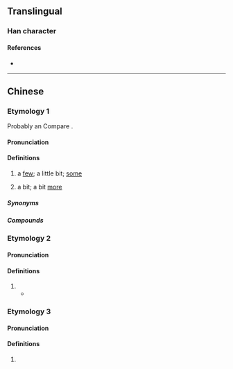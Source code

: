 {{character info}}
==Translingual==

===Han character===
{{Han char|rn=30|rad=口|as=08|sn=11|four=|canj=RHAI|ids=⿰口的}}

====References====
* {{Han ref|kx=0196.261|hdz=10642.091|uh=5572|ud=21874}}

----

==Chinese==

===Etymology 1===
{{zh-forms|alt=D-nonstandard,d-nonstandard,o的-nonstandard,的,尐}}
{{zh-wp|yue}}
Probably an {{zh-alt-form|*滴|2=a very small quantity|nocap=1}} Compare {{cog|za|di}}.

====Pronunciation====
{{zh-pron
|m=dī
|c=di1,dit1
|cat=cls
}}

====Definitions====
{{zh-hanzi}}

# {{lb|zh|Cantonese}} a [[few]]; a little bit; [[some]]
#: {{zh-x|好 靚 生果。買 啲 啦，小姐。|Very nice fruits. Buy '''a few''', miss.|C-GZ}}
#: {{zh-x|啲 西瓜 好 甜。|The watermelon is sweet.|C}}
#: {{zh-x|洗 埋 啲 衫 啦！|Finish washing the clothes!|C}}
#: {{zh-x|上海 啲 嘢食|Shanghainese food|C}}
# {{lb|zh|Cantonese|used after adjectives and certain verbs}} a bit; a bit [[more]]
#: {{zh-x|聽{ting1}日 要 早 啲 起身。|You need to get up earli'''er''' tomorrow.|C}}
#: {{zh-x|食 快 啲 啦！|Eat fast'''er'''!|C}}
#: {{zh-x|張 檯 要 搬 入 啲。|The table needs to be moved in '''a bit'''.|C}}

=====Synonyms=====
{{zh-dial|些}}

=====Compounds=====
{{zh-der|啲咁多|啲啲|借啲意|呢啲|嗰啲}}

===Etymology 2===
{{zh-forms}}

====Pronunciation====
{{zh-pron
|mn=tw:teh
|cat=part
}}

====Definitions====
{{zh-hanzi}} {{tlb|zh|Min Nan}}

# {{zh-alt-form|*咧|-ing}}
#* {{zh-x|門徒 看著[着] ^伊 佇 湖 的 頂面 啲{teh} 行，真 著驚，講：「^是 鬼！」^𪜶 驚-甲 大聲 喝{hoah} 出來。|And when the disciples saw him walk'''ing''' on the sea, they were troubled, saying, It is a spirit; and they cried out for fear.|TW|ref={{lang|zh|現代台語譯本}} (Today's Taiwanese Version), {{lang|zh|馬太福音}} (Matthew) 14:26}}

===Etymology 3===
{{zh-forms}}

====Pronunciation====
{{zh-pron
|c=di1
|cat=syllable
}}

====Definitions====
{{zh-hanzi}}

# {{zh-only|啲咑}}